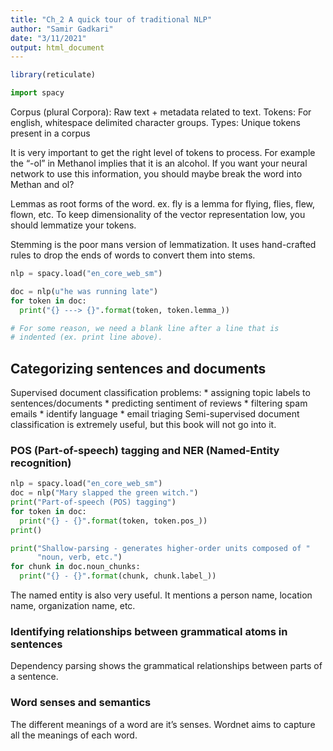 ```yaml
---
title: "Ch_2 A quick tour of traditional NLP"
author: "Samir Gadkari"
date: "3/11/2021"
output: html_document
---
```


```r
library(reticulate)
```

```python
import spacy
```

Corpus (plural Corpora): Raw text + metadata related to text.
Tokens: For english, whitespace delimited character groups.
Types: Unique tokens present in a corpus

It is very important to get the right level of tokens to process.
For example the "-ol" in Methanol implies that it is an alcohol.
If you want your neural network to use this information, you
should maybe break the word into Methan and ol?

Lemmas as root forms of the word. ex. fly is a lemma for
flying, flies, flew, flown, etc. To keep dimensionality of the
vector representation low, you should lemmatize your tokens.

Stemming is the poor mans version of lemmatization.
It uses hand-crafted rules to drop the ends of words to
convert them into stems.

```python
nlp = spacy.load("en_core_web_sm")

doc = nlp(u"he was running late")
for token in doc:
  print("{} ---> {}".format(token, token.lemma_))

# For some reason, we need a blank line after a line that is
# indented (ex. print line above).
```

## Categorizing sentences and documents

Supervised document classification problems:
  * assigning topic labels to sentences/documents
  * predicting sentiment of reviews
  * filtering spam emails
  * identify language
  * email triaging
Semi-supervised document classification is extremely useful,
but this book will not go into it.

### POS (Part-of-speech) tagging and NER (Named-Entity recognition)

```python
nlp = spacy.load("en_core_web_sm")
doc = nlp("Mary slapped the green witch.")
print("Part-of-speech (POS) tagging")
for token in doc:
  print("{} - {}".format(token, token.pos_))
print()

print("Shallow-parsing - generates higher-order units composed of "
      "noun, verb, etc.")
for chunk in doc.noun_chunks:
  print("{} - {}".format(chunk, chunk.label_))

```

The named entity is also very useful. It mentions a person name, location name,
organization name, etc.

### Identifying relationships between grammatical atoms in sentences

Dependency parsing shows the grammatical relationships between parts of a
sentence.

### Word senses and semantics

The different meanings of a word are it's senses.
Wordnet aims to capture all the meanings of each word.

